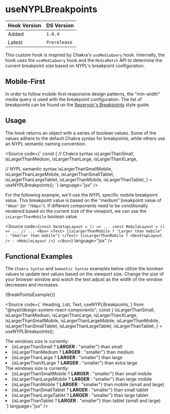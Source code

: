 
<Meta title="Hooks/useNYPLBreakpoints" />

# useNYPLBreakpoints

| Hook Version | DS Version   |
| ------------ | ------------ |
| Added        | `1.0.4`      |
| Latest       | `Prerelease` |

This custom hook is inspired by Chakra's `useMediaQuery` hook. Internally, the
hook uses the `useMediaQuery` hook and the `MediaMatch` API to determine the
current breakpoint size based on NYPL's breakpoint configuration.

## Mobile-First

In order to follow mobile-first responsive design patterns, the "min-width"
media query is used with the breakpoint configuration. The list of breakpoints
can be found on the [Reservoir's
Breakpoints](../?path=/docs/style-guide-breakpoints--docs) style guide.

## Usage

The hook returns an object with a series of boolean values. Some of the values
adhere to the default Chakra syntax for breakpoints, while others use an NYPL
semantic naming convention.

<Source
  code={`
const {
  // Chakra syntax
  isLargerThanSmall,
  isLargerThanMedium,
  isLargerThanLarge,
  isLargerThanXLarge,
  
  // NYPL semantic syntax
  isLargerThanSmallMobile,
  isLargerThanLargeMobile,
  isLargerThanSmallTablet,
  isLargerThanLargeTablet,
  isLargerThanMobile,
  isLargerThanTablet,
} = useNYPLBreakpoints();
`}
  language="jsx"
/>

For the following example, we'll use the NYPL specific mobile breakpoint value.
This breakpoint value is based on the "medium" breakpoint value of `"48em"` (or
`"768px"`). If different components need to be conditionally rendered based on
the current size of the viewport, we can use the `isLargerThanMobile` boolean
value.

<Source
  code={`
const DesktopLayout = () => ...
const MobileLayout = () => ...
// ...
<Box>
  <Text>
    {isLargerThanMobile ? "Larger than mobile" : "Smaller than mobile"}
  </Text>
  {isLargerThanMobile ? <DesktopLayout /> : <MobileLayout />}
</Box>
`}
  language="jsx"
/>

## Functional Examples

The `Chakra Syntax` and `Semantic Syntax` examples below utilize the boolean
values to update text values based on the viewport size. Change the size of your
browser window and watch the text adjust as the width of the window decreases
and increases.

{BreakPointsExample()}

<Source
  code={`
  Heading,
  List,
  Text,
  useNYPLBreakpoints,
} from "@nypl/design-system-react-components";
const {
  isLargerThanSmall,
  isLargerThanMedium,
  isLargerThanLarge,
  isLargerThanXLarge,
  isLargerThanSmallMobile,
  isLargerThanLargeMobile,
  isLargerThanMobile,
  isLargerThanSmallTablet,
  isLargerThanLargeTablet,
  isLargerThanTablet,
} = useNYPLBreakpoints();

<Stack direction="row" spacing="l" width="100%">
  <Box flexBasis="50%">
    <Heading text="Charka Syntax" level="h3" size="heading6" />
    <Text>The windows size is currently:</Text>
    <List type="ul">
      <li>
        {isLargerThanSmall ? <strong>LARGER</strong> : "smaller"} than small
      </li>
      <li>
        {isLargerThanMedium ? <strong>LARGER</strong> : "smaller"} than medium
      </li>
      <li>
        {isLargerThanLarge ? <strong>LARGER</strong> : "smaller"} than large
      </li>
      <li>
        {isLargerThanXLarge ? <strong>LARGER</strong> : "smaller"} than extra
        large
      </li>
    </List>
  </Box>
  <Box flexBasis="50%">
    <Heading text="Semantic Syntax" level="h3" size="heading6" />
    <Text>The windows size is currently:</Text>
    <List type="ul">
      <li>
        {isLargerThanSmallMobile ? <strong>LARGER</strong> : "smaller"} than
        small mobile
      </li>
      <li>
        {isLargerThanLargeMobile ? <strong>LARGER</strong> : "smaller"} than
        large mobile
      </li>
      <li>
        {isLargerThanMobile ? <strong>LARGER</strong> : "smaller"} than mobile
        (small and large)
      </li>
      <li>
        {isLargerThanSmallTablet ? <strong>LARGER</strong> : "smaller"} than
        small tablet
      </li>
      <li>
        {isLargerThanLargeTablet ? <strong>LARGER</strong> : "smaller"} than
        large tablet
      </li>
      <li>
        {isLargerThanTablet ? <strong>LARGER</strong> : "smaller"} than tablet
        (small and large)
      </li>
    </List>
  </Box>
</Stack>
`} language="jsx" />
